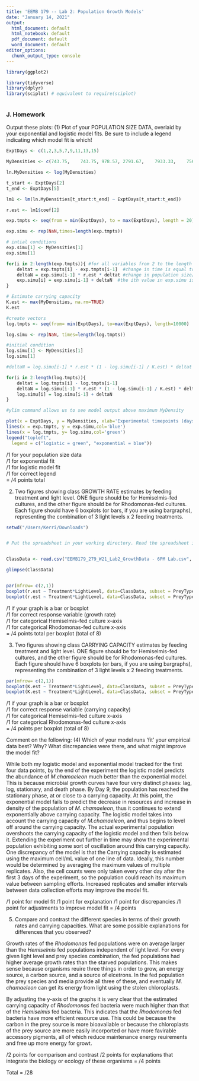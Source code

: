 ```yaml
---
title: 'EEMB 179 -- Lab 2: Population Growth Models'
date: "January 14, 2021"
output:
  html_document: default
  html_notebook: default
  pdf_document: default
  word_document: default
editor_options: 
  chunk_output_type: console
---
```




```r
library(ggplot2)

library(tidyverse)
library(dplyr)
library(sciplot) # equivalent to require(sciplot)
 
```




### J. Homework 

 Output these plots:
 (1) Plot of your POPULATION SIZE DATA, overlaid by your exponential and logistic model fits. Be sure to include a legend indicating which model fit is which!
 
```r
ExptDays <- c(1,2,3,5,7,9,11,13,15)

MyDensities <- c(743.75,	743.75,	978.57,	2791.67,	7933.33,	7562.5,	7466.67,	7616.67,	5850)

ln.MyDensities <- log(MyDensities)

t_start <- ExptDays[2]
t_end <- ExptDays[5]

lm1 <- lm(ln.MyDensities[t_start:t_end] ~ ExptDays[t_start:t_end])

r.est <- lm1$coef[2]

```


```r
exp.tmpts <- seq(from = min(ExptDays), to = max(ExptDays), length = 20)

exp.simu <- rep(NaN,times=length(exp.tmpts))

# intial conditions
exp.simu[1] <- MyDensities[1]
exp.simu[1]

for(i in 2:length(exp.tmpts)){ #for all variables from 2 to the length of exp.tmpts (elapsed time), 
	deltat = exp.tmpts[i] - exp.tmpts[i-1]  #change in time is equal to the ith value in exp.tmpts minus the ith-1 value in exp.tmpts 
	deltaN = exp.simu[i-1] * r.est * deltat #change in population size/density is equal to the ith minus 1 value of exp.simu times the slope (r.est) times change in time  
	exp.simu[i] = exp.simu[i-1] + deltaN  #the ith value in exp.simu is equal to the ith minus 1 value in exp.simu plus the change in populaitonsize/density
}
```

```r
# Estimate carrying capacity
K.est <- max(MyDensities, na.rm=TRUE)  
K.est

#create vectors
log.tmpts <- seq(from= min(ExptDays), to=max(ExptDays), length=10000)

log.simu <- rep(NaN, times=length(log.tmpts))

#initial condition
log.simu[1] <- MyDensities[1]
log.simu[1]

#deltaN = log.simu[i-1] * r.est * (1 - log.simu[i-1] / K.est) * deltat 

for(i in 2:length(log.tmpts)){  
	deltat = log.tmpts[i] - log.tmpts[i-1]  
	deltaN = log.simu[i-1] * r.est * (1 - log.simu[i-1] / K.est) * deltat 
	log.simu[i] = log.simu[i-1] + deltaN  
}

```

```r
#ylim command allows us to see model output above maximum MyDensity

plot(x = ExptDays, y = MyDensities, xlab='Experimental timepoints (days)', ylab='M. chamaeleon abundance (cells/mL)', las=1, ylim = c(0, 1.5 * max(MyDensities,na.rm=TRUE)), main= "M. chamaeleon abundance over time") 
lines(x = exp.tmpts, y = exp.simu,col='blue') 
lines(x = log.tmpts, y= log.simu,col='green') 
legend("topleft", 
  legend = c("logistic = green", "exponential = blue"))

```
 
/1 for your population size data  
/1 for exponential fit  
/1 for logistic model fit  
/1 for correct legend  
= /4 points total  


 (2) Two figures showing class GROWTH RATE estimates by feeding treatment and light level. ONE figure should be for Hemiselmis-fed cultures, and the other figure should be for Rhodomonas-fed cultures. Each figure should have 6 boxplots (or bars, if you are using bargraphs), representing the combination of 3 light levels x 2 feeding treatments.

 
```r
setwd("/Users/Kerri/Downloads")


# Put the spreadsheet in your working directory. Read the spreadsheet in with the read.csv function and name it 'ClassData' with variable assignment. 


ClassData <- read.csv("EEMB179_279_W21_Lab2_GrowthData - 6PM Lab.csv", header = TRUE)

glimpse(ClassData)


par(mfrow= c(2,1))
boxplot(r.est ~ Treatment*LightLevel, data=ClassData, subset = PreyType == "Rhodomonas salina", ylab = "Estimated Growth Rates", xlab= "Treatment x Light Level", main= "Average estimated growth rates of *Rhodomonas* fed bacteria", lim= c(0, 0.6))
boxplot(r.est ~ Treatment*LightLevel, data=ClassData, subset = PreyType == "Hemiselmis pacifica", ylab = "Estimated Growth Rates", xlab= "Treatment x Light Level", main= "Average estimated growth rates of *Hemiselmis* fed bacteria", ylim= c(0 ,0.6) )

```



/1 if your graph is a bar or boxplot  
/1 for correct response variable (growth rate)  
/1 for categorical Hemiselmis-fed culture x-axis  
/1 for categorical Rhodomonas-fed culture x-axis  
= /4 points total per boxplot (total of 8)


 (3) Two figures showing class CARRYING CAPACITY estimates by feeding treatment and light level. ONE figure should be for Hemiselmis-fed cultures, and the other figure should be for Rhodomonas-fed cultures. Each figure should have 6 boxplots (or bars, if you are using bargraphs), representing the combination of 3 light levels x 2 feeding treatments.
 
```r
par(mfrow= c(2,1))
boxplot(K.est ~ Treatment*LightLevel, data=ClassData, subset = PreyType == "Rhodomonas salina", ylab = "Estimated Carrying Capacity", xlab= "Treatment x Light Level", main= "Average estimated carrying capacity of *Rhodomonas* fed bacteria", ylim = c(0, 9000))
boxplot(K.est ~ Treatment*LightLevel, data=ClassData, subset = PreyType == "Hemiselmis pacifica", ylab = "Estimated Carrying Capacity", xlab= "Treatment x Light Level", main= " Average estimated carrying capacity of *Hemiselmis* fed bacteria", ylim = c(0, 9000))
```

/1 if your graph is a bar or boxplot  
/1 for correct response variable (carrying capacity)  
/1 for categorical Hemiselmis-fed culture x-axis  
/1 for categorical Rhodomonas-fed culture x-axis   
= /4 points per boxplot (total of 8) 


Comment on the following:
 (4) Which of your model runs 'fit' your empirical data best? Why? What discrepancies were there, and what might improve the model fit? 

 While both my logistic model and exponential model tracked for the first four data points, by the end of the experiment the logistic model predicts the abundance of *M.chamaeleon* much better than the exponential model. This is because microbial growth curves have four very distinct phases: lag, log, stationary, and death phase. By Day 9, the population has reached the stationary phase, at or close to a carrying capacity. At this point, the exponential model fails to predict the decrease in resources and increase in density of the population of *M. chamaeleon*, thus it continues to extend exponentially above carrying capacity. The logistic model takes into account the carrying capacity of *M.chamaeleon*, and thus begins to level off around the carrying capacity. The actual experimental population overshoots the carrying capacity of the logistic model and then falls below it. Extending the experiment out further in time may show the experimental population exhibiting some sort of oscillation around this carrying capacity. One discrepancy of the model is that the Carrying capacity is estimated using the maximum cell/mL value of one line of data. Ideally, this number would be determined by averaging the maximum values of multiple replicates. Also, the cell counts were only taken every other day after the first 3 days of the experiment, so the population could reach its maximum value between sampling efforts. Increased replicates and smaller intervals between data collection efforts may improve the model fit.
 

  /1 point for model fit
  /1 point for explanation
  /1 point for discrepancies
  /1 point for adjustments to improve model fit
 = /4 points
 
 (5) Compare and contrast the different species in terms of their growth rates and carrying capacities. What are some possible explanations for differences that you observed?
 
 Growth rates of the *Rhodomonas* fed populations were on average larger than the *Hemiselmis* fed populations independent of light level. For every given light level and prey species combination, the fed populations had higher average growth rates than the starved populations. This makes sense because organisms reuire three things in order to grow, an energy source, a carbon source, and a source of elcetrons. In the fed population the prey species and media provide all three of these, and eventually *M. chamaeleon* can get its energy from light using the stolen chloroplasts.  
 
  By adjusting the y-axis of the graphs it is very clear that the estimated carrying capacity of *Rhodomonas* fed bacteria were much higher than that of the *Hemiselmis* fed bacteria. This indicates that the *Rhodomonas* fed bacteria have more efficient resource use. This could be because the carbon in the prey source is more bioavailable or because the chloroplasts of the prey source are more easily incorported or have more favirable accessory pigments, all of which reduce maintenance energy reuirements and free up more energy for growt.
 
 
 /2 points for comparison and contrast
 /2 points for explanations that integrate the biology or ecology of these organisms
 = /4 points
 
Total = /28






